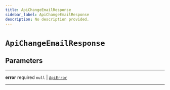 ```yaml
---
title: ApiChangeEmailResponse
sidebar_label: ApiChangeEmailResponse
description: No description provided.
---
```


# `ApiChangeEmailResponse`

## Parameters

---

**error** <span className="optional-status">required</span> `null` | [`ApiError`](/reference/javascript/auth/types/api-error)

---
